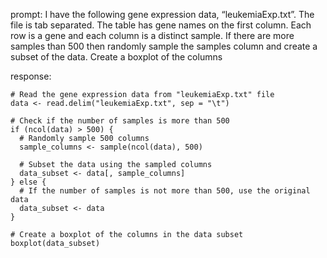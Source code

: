 prompt:
I have the following gene expression data, "leukemiaExp.txt". The file is tab separated. The table has gene names on the first column. Each row is a gene and each column is a distinct sample.  If there are more samples than 500 then randomly sample the samples column and create a subset of the data. Create a boxplot of the columns

response:
```
# Read the gene expression data from "leukemiaExp.txt" file
data <- read.delim("leukemiaExp.txt", sep = "\t")

# Check if the number of samples is more than 500
if (ncol(data) > 500) {
  # Randomly sample 500 columns
  sample_columns <- sample(ncol(data), 500)
  
  # Subset the data using the sampled columns
  data_subset <- data[, sample_columns]
} else {
  # If the number of samples is not more than 500, use the original data
  data_subset <- data
}

# Create a boxplot of the columns in the data subset
boxplot(data_subset)
```

